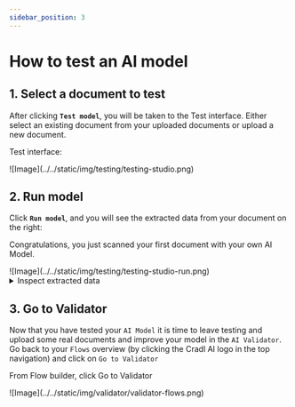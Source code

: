 ```yaml
---
sidebar_position: 3
---
```


# How to test an AI model

<ScrollProgressBar />

## 1. Select a document to test
After clicking <span className="utils-admonition-success">**`Test model`**</span>, you will be taken to the Test interface.
Either select an existing document from your uploaded documents or upload a new document.
<div class="image-backdrop utils-mb-10">
<p class="image-backdrop-caption text-sm">Test interface:</p>
![Image](../../static/img/testing/testing-studio.png)
</div>

## 2. Run model
Click <span className="utils-admonition-success">**`Run model`**</span>, and you will see the extracted data from your document on the right: 

<div class="image-backdrop utils-mb-10">
<p class="image-backdrop-caption text-sm">Congratulations, you just scanned your first document with your own AI Model. </p>
![Image](../../static/img/testing/testing-studio-run.png)
</div>

<details className='custom-accordion'>
  <summary>Inspect extracted data</summary>
<p>Based on 15 training documents, the model:</p>
<ul> 
<li> Predicted 5/5 fields correctly. However, the correct value for `total_amount` is not the first, but the second likeliest prediction. This indicates that more training data is necessary. </li>
<li> ISO formats dates automatically. </li>
</ul>
 <div style={{maxWidth: "50%", margin: "0 auto"}}>
![Image](../../static/img/testing/testing-run-output.png) 
</div>
</details>


## 3. Go to Validator
Now that you have tested your `AI Model` it is time to leave testing and upload some real documents and improve your model in the `AI Validator`. Go back to your `Flows` overview (by clicking the Cradl AI logo in the top navigation) and click on `Go to Validator`
<div class="image-backdrop utils-mb-10">
<p class="image-backdrop-caption text-sm">From Flow builder, click Go to Validator</p>
![Image](../../static/img/validator/validator-flows.png)
</div>